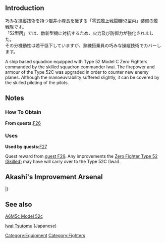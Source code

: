 {{Equipmentinfo
|name = Type 52 Model C (Iwai Squadron)
|id = 153
|japanesename = 零戦52型丙(付岩井小隊)
|icon = {{GreenPlane}}
|type = Carrier-Based Fighter
|effect = {{AA}}+10 {{evasion}}+2 {{LOS}}+1 {{Hit}}+1
|radius = 6
|scrap = {{Fuel}}+1, {{Ammo}}+2, {{Bauxite}}+4
|image = <gallery type="slideshow" widths="360px" position="center" hideaddbutton="true">
Equipment153-1.png
Equipment153-2.png
Equipment153-3.png
Equipment153-4.png
</gallery>
|LC = lime
|CVL = lime
|CV = lime
|CVB = lime}}

==Introduction==
巧みな操縦技術を持つ岩井小隊長を擁する「零式艦上戦闘機52型丙」装備の艦戦隊です。<br>
「52型丙」では、敵新型機に対抗するため、火力及び防御力が強化されました。<br>
その分機動性は若干低下していますが、熟練搭乗員の巧みな操縦技術でカバーします。

A ship based squadron equipped with Type 52 Model C Zero Fighters commanded by the skilled squadron commander Iwai.
The firepower and armour of the Type 52C was upgraded in order to counter new enemy planes.
Although the manoeuvrability suffered slightly, it can be covered by the skilled piloting of the pilots.

==Notes==
<div class="mw-collapsible"><h3>How To Obtain</h3>
<div class="mw-collapsible-content">
'''From quests: '''[[Quests#F26|F26]]

</div></div>

<div class="mw-collapsible"><h3>Uses</h3>
<div class="mw-collapsible-content">
'''Used by quests: '''[[Quests#F27|F27]]

</div></div>


Quest reward from [[Quests#F26|quest F26]].  Any improvements the [[Zero Fighter Type 52 (Skilled)]] may have will carry over to the Type 52C (Iwai).

== Akashi's Improvement Arsenal ==

{{AkashiWorkshop}}
{{AkashiWorkshopLine
| Name = {{PAGENAME}}
| ItemType = GreenPlane
| Fuel = 120
| Ammo = 120
| Steel = 0
| Baux = 280
|Mats0-5 = 4/6
|Mats6-9 = 5/9
|Mats10 = -
|Screws0-5 = 3/5
|Screws6-9 = 4/6
|Screws10 = -
|EquipConsume0-5 = 2x{{GreenPlane|Zero Fighter Type 52}}
|EquipConsume6-9 = 3x{{GreenPlane|Zero Fighter Type 52}}
|EquipConsume10 = -
| Tue = Z
| Thu = Z
| 2ndShip = [[Zuikaku]]
}}
|}

==See also==
[[wikipedia:Mitsubishi_A6M_Zero#A6M5_Type_0_Model_52|A6M5c Model 52c]]

[https://ja.wikipedia.org/wiki/%E5%B2%A9%E4%BA%95%E5%8B%89 Iwai Tsutomu] (Japanese)
{{Equipmentlist}}
[[Category:Equipment]]
[[Category:Fighters]]